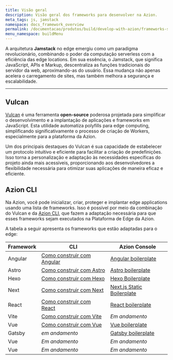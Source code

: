 ```yaml
---
title: Visão geral
description: Visão geral dos frameworks para desenvolver na Azion.
meta_tags: js, jamstack
namespace: docs_framework_overview
permalink: /documentacao/produtos/build/develop-with-azion/frameworks-specific/visao-geral/
menu_namespace: buildMenu
---
```




A arquitetura **Jamstack** no edge emergiu como um paradigma revolucionário, combinando o poder da computação serverless com a eficiência das edge locations. Em sua essência, o Jamstack, que significa JavaScript, APIs e Markup, descentraliza as funções tradicionais do servidor da web, aproximando-as do usuário. Essa mudança não apenas acelera o carregamento de sites, mas também melhora a segurança e escalabilidade.

---

## Vulcan

[Vulcan](https://github.com/aziontech/vulcan) é uma ferramenta **open-source** poderosa projetada para simplificar o desenvolvimento e a implantação de aplicações e frameworks em JavaScript. Esta utilidade automatiza polyfills para edge computing, simplificando significativamente o processo de criação de Workers, especialmente para a plataforma da Azion.

Um dos principais destaques do Vulcan é sua capacidade de estabelecer um protocolo intuitivo e eficiente para facilitar a criação de predefinições. Isso torna a personalização e adaptação às necessidades específicas do projeto ainda mais acessíveis, proporcionando aos desenvolvedores a flexibilidade necessária para otimizar suas aplicações de maneira eficaz e eficiente.

## Azion CLI

Na Azion, você pode inicializar, criar, proteger e implantar edge applications usando uma lista de frameworks. Isso é possível por meio da combinação do Vulcan e da [Azion CLI](/pt-br/documentacao/produtos/azion-cli/visao-geral/), que fazem a adaptação necessária para que esses frameworks sejam executados na Plataforma de Edge da Azion.

A tabela a seguir apresenta os frameworks que estão adaptadas para o edge:

| Framework | CLI | Azion Console |
| --- | --- | --- |
| Angular | [Como construir com Angular](/pt-br/documentacao/produtos/cli/frameworks/angular/) | [Angular boilerplate](/pt-br/documentacao/produtos/guias/angular-boilerplate/) |
| Astro | [Como construir com Astro](/pt-br/documentacao/produtos/cli/frameworks/astro/) | [Astro boilerplate](/pt-br/documentacao/produtos/guias/astro-boilerplate/) |
| Hexo | [Como construir com Hexo](/pt-br/documentacao/produtos/cli/frameworks/hexo/)| [Hexo Boilerplate](/pt-br/documentacao/produtos/guias/hexo-boilerplate/) |
| Next | [Como construir com Next](/pt-br/documentacao/produtos/cli/frameworks/next/) | [Next.js Static Boilerplate](/pt-br/documentacao/produtos/guias/nextjs-static-boilerplate/) |
| React | [Como construir com React](/pt-br/documentacao/produtos/cli/frameworks/react/) | [React boilerplate](/pt-br/documentacao/produtos/guias/react-boilerplate/)|
| Vite | [Como construir com Vite](/pt-br/documentacao/produtos/cli/frameworks/vite/)| *Em andamento* |
| Vue | [Como construir com Vue](/pt-br/documentacao/produtos/cli/frameworks/vue/) | [Vue boilerplate](/pt-br/documentacao/produtos/guias/vue-boilerplate/)|
| Gatsby | *em andamento* | [Gatsby boilerplate](/pt-br/documentacao/produtos/guias/gatsby-boilerplate/)|
| Vue | *Em andamento* | *Em andamento*|
| Vue | *Em andamento* | *Em andamento*|

<br />
<LinkButton link="/pt-br/documentacao/produtos/devtools/azion-edge-runtime/compatibilidade-frameworks/" label="saiba mais sobre os Web frameworks suportados" outlined target="_blank" />
<LinkButton link="/pt-br/documentacao/produtos/devtools/azion-edge-runtime/compatibilidade/node/" label="saiba mais sobre o suporte ao Node.js" outlined target="_blank" />
<LinkButton link="/pt-br/documentacao/produtos/edge-application/edge-functions/runtime-apis/javascript/" label="saiba mais sobre as Web APIs suportadas" outlined target="blank" />
